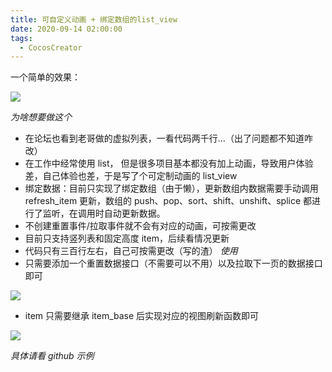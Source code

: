 ```yaml
---
title: 可自定义动画 + 绑定数组的list_view
date: 2020-09-14 02:00:00
tags:
  - CocosCreator
---
```


一个简单的效果：

![](//forum.cocos.org/uploads/default/optimized/3X/1/6/1633f769a7e8f0199087ed00014a27a0f9377a2b_2_285x500.gif)

_为啥想要做这个_

- 在论坛也看到老哥做的虚拟列表，一看代码两千行…（出了问题都不知道咋改）
- 在工作中经常使用 list， 但是很多项目基本都没有加上动画，导致用户体验差，自己体验也差，于是写了个可定制动画的 list_view
- 绑定数据：目前只实现了绑定数组（由于懒），更新数组内数据需要手动调用 refresh_item 更新，数组的 push、pop、sort、shift、unshift、splice 都进行了监听，在调用时自动更新数据。
- 不创建重置事件/拉取事件就不会有对应的动画，可按需更改
- 目前只支持竖列表和固定高度 item，后续看情况更新
- 代码只有三百行左右，自己可按需更改（写的渣）
  _使用_
- 只需要添加一个重置数据接口（不需要可以不用）以及拉取下一页的数据接口即可

![](//forum.cocos.org/uploads/default/original/3X/6/2/6290cf38e3999b52a5566138d878f0d2d1876acc.png)

- item 只需要继承 item_base 后实现对应的视图刷新函数即可

![](//forum.cocos.org/uploads/default/original/3X/1/2/12a1b5a292c8a8d90f29380d4ee6438c38507e1e.png)

_具体请看 github 示例_
